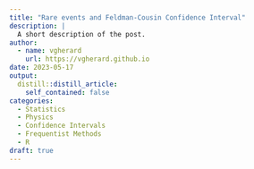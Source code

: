```yaml
---
title: "Rare events and Feldman-Cousin Confidence Interval"
description: |
  A short description of the post.
author:
  - name: vgherard
    url: https://vgherard.github.io
date: 2023-05-17
output:
  distill::distill_article:
    self_contained: false
categories: 
  - Statistics
  - Physics
  - Confidence Intervals
  - Frequentist Methods
  - R
draft: true
---
```




